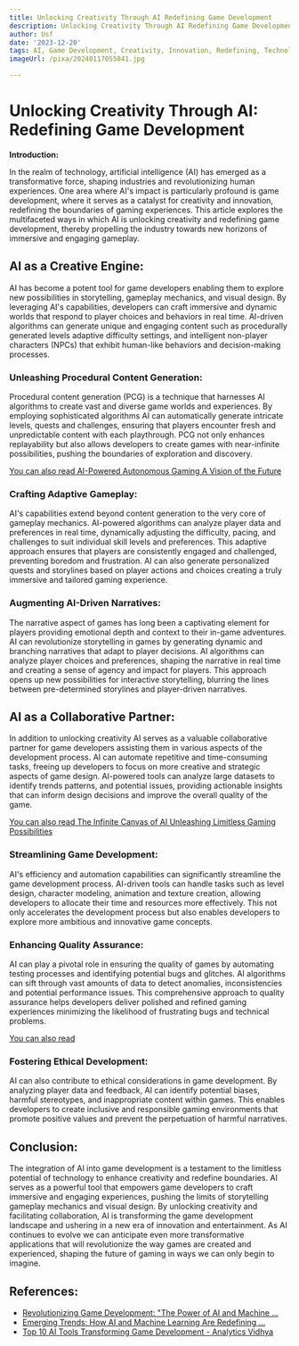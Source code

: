 ```yaml
---
title: Unlocking Creativity Through AI Redefining Game Development
description: Unlocking Creativity Through AI Redefining Game Development
author: Usf
date: '2023-12-20'
tags: AI, Game Development, Creativity, Innovation, Redefining, Technology, Design
imageUrl: /pixa/20240117055041.jpg

---
```

# Unlocking Creativity Through AI: Redefining Game Development

**Introduction:**

In the realm of technology, artificial intelligence (AI) has emerged  as a transformative force,  shaping  industries and revolutionizing human experiences. One area where AI's impact is particularly profound  is  game development, where it serves as a catalyst  for creativity and innovation, redefining the boundaries of gaming experiences. This article explores the multifaceted ways in which AI is unlocking creativity and redefining game development, thereby propelling the industry towards new horizons of immersive and  engaging gameplay.

## AI as a Creative Engine:

AI has become a potent tool for game developers enabling them to explore new possibilities in storytelling, gameplay mechanics, and visual design. By leveraging AI's capabilities, developers can craft immersive and dynamic worlds that respond to player choices and behaviors in real time. AI-driven algorithms can generate unique and engaging content such as procedurally generated levels adaptive difficulty  settings, and intelligent non-player characters (NPCs)  that exhibit human-like behaviors and decision-making processes.

###  Unleashing Procedural Content Generation:

Procedural content  generation (PCG) is a technique that  harnesses AI algorithms to create vast and diverse  game  worlds and experiences. By employing sophisticated  algorithms AI can automatically generate intricate levels, quests and challenges, ensuring that players encounter fresh and unpredictable content with each playthrough. PCG not only enhances replayability but also allows developers to create games with  near-infinite possibilities, pushing the boundaries of exploration and discovery.

[You can  also read AI-Powered Autonomous Gaming A  Vision of the Future](AI-Powered%20Autonomous%20Gaming%20A%20Vision%20of%20the%20Future)


### Crafting Adaptive Gameplay:

AI's capabilities extend beyond content generation to  the very core of gameplay mechanics. AI-powered algorithms can analyze  player  data and preferences in  real time, dynamically adjusting the difficulty, pacing, and challenges to suit individual skill levels and preferences. This adaptive approach ensures that players are consistently  engaged and challenged,  preventing boredom and  frustration. AI can also generate personalized quests and storylines  based  on player actions and choices creating a truly immersive and tailored  gaming experience.

### Augmenting AI-Driven Narratives:

The narrative aspect of games has long been a captivating element  for players providing emotional  depth and context to their in-game adventures. AI  can  revolutionize storytelling in games by generating  dynamic and branching narratives that adapt to player decisions. AI algorithms can analyze player choices and preferences, shaping the narrative  in real time and creating a sense of agency and impact for players. This approach opens up new possibilities for interactive storytelling, blurring the lines between  pre-determined storylines and player-driven narratives.

## AI as a Collaborative  Partner:

In addition to unlocking  creativity AI serves  as a valuable collaborative  partner for game developers assisting them in various  aspects of the  development process.  AI  can automate repetitive and  time-consuming tasks, freeing up developers to  focus on more creative  and strategic aspects of game design. AI-powered tools can analyze large datasets to identify  trends patterns, and potential issues, providing actionable insights that can inform design  decisions and improve the overall quality of the game.

[You can also read The Infinite Canvas of AI Unleashing Limitless Gaming Possibilities](The%20Infinite%20Canvas%20of%20AI%20Unleashing%20Limitless%20Gaming%20Possibilities)


### Streamlining Game Development:

AI's efficiency and automation capabilities  can significantly streamline the game development process. AI-driven tools can  handle tasks such as level design, character modeling, animation and texture creation, allowing developers to allocate their time and resources more effectively. This  not only accelerates the development process but  also enables  developers to explore more ambitious and innovative game concepts.

### Enhancing Quality Assurance:

AI can play a pivotal role in ensuring the quality of  games  by  automating testing processes and identifying potential bugs and glitches. AI algorithms  can sift through vast amounts of data to detect anomalies, inconsistencies and potential performance  issues. This comprehensive approach to quality assurance helps developers deliver polished  and refined  gaming experiences minimizing the likelihood of frustrating bugs  and technical  problems.

[You can also read ]()


### Fostering  Ethical Development:

AI can also contribute to  ethical considerations in game development. By analyzing player data and feedback, AI can  identify  potential biases, harmful stereotypes, and  inappropriate content within games. This enables developers to create inclusive and  responsible gaming environments that promote positive values and prevent the perpetuation of harmful narratives.

## Conclusion:

The integration of AI into game development is a testament to the limitless potential of technology to enhance creativity and redefine boundaries. AI serves as a powerful tool that empowers game developers to craft immersive and engaging experiences, pushing the limits of storytelling gameplay mechanics and visual design. By unlocking creativity and  facilitating collaboration, AI is transforming the game development landscape and ushering  in a new  era of innovation and entertainment. As AI continues to evolve we  can anticipate even more transformative applications  that will revolutionize the way games are created and experienced, shaping the future of gaming  in ways  we  can only begin to imagine.

## References:
- [Revolutionizing Game Development: "The Power of AI and Machine ...](https://www.linkedin.com/pulse/revolutionizing-game-development-power-ai-machine-learning)
- [Emerging Trends: How AI and Machine Learning Are Redefining ...](https://medium.com/@foobar404/emerging-trends-how-ai-and-machine-learning-are-redefining-game-design-47a1e9f7bdac)
- [Top 10 AI Tools Transforming Game Development - Analytics Vidhya](https://www.analyticsvidhya.com/blog/2024/01/ai-in-transforming-game-development/)

